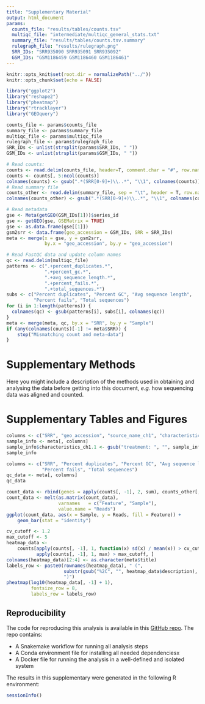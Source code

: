 ```yaml
---
title: "Supplementary Material"
output: html_document
params:
  counts_file: "results/tables/counts.tsv"
  multiqc_file: "intermediate/multiqc_general_stats.txt"
  summary_file: "results/tables/counts.tsv.summary"
  rulegraph_file: "results/rulegraph.png"
  SRR_IDs: "SRR935090 SRR935091 SRR935092"
  GSM_IDs: "GSM1186459 GSM1186460 GSM1186461"
---
```


```r
knitr::opts_knit$set(root.dir = normalizePath("../"))
knitr::opts_chunk$set(echo = FALSE)
```

```r
library("ggplot2")
library("reshape2")
library("pheatmap")
library("rtracklayer")
library("GEOquery")
```

```r
counts_file <- params$counts_file
summary_file <- params$summary_file
multiqc_file <- params$multiqc_file
rulegraph_file <- params$rulegraph_file
SRR_IDs <- unlist(strsplit(params$SRR_IDs, " "))
GSM_IDs <- unlist(strsplit(params$GSM_IDs, " "))
```

```r
# Read counts:
counts <- read.delim(counts_file, header=T, comment.char = "#", row.names=1)
counts <- counts[, 5:ncol(counts)]
colnames(counts) <- gsub(".*(SRR[0-9]+)\\..*", "\\1", colnames(counts))
# Read summary file
counts_other <- read.delim(summary_file, sep = "\t", header = T, row.names = 1)
colnames(counts_other) <- gsub(".*(SRR[0-9]+)\\..*", "\\1", colnames(counts_other))

# Read metadata
gse <- Meta(getGEO(GSM_IDs[1]))$series_id
gse <- getGEO(gse, GSEMatrix = TRUE)
gse <- as.data.frame(gse[[1]])
gsm2srr <- data.frame(geo_accession = GSM_IDs, SRR = SRR_IDs)
meta <- merge(x = gse, y = gsm2srr,
              by.x = "geo_accession", by.y = "geo_accession")

# Read FastQC data and update column names
qc <- read.delim(multiqc_file)
patterns <- c(".+percent_duplicates.*",
              ".+percent_gc.*",
              ".+avg_sequence_length.*",
              ".+percent_fails.*",
              ".+total_sequences.*")
subs <- c("Percent duplicates", "Percent GC", "Avg sequence length",
          "Percent fails", "Total sequences")
for (i in 1:length(patterns)) {
  colnames(qc) <- gsub(patterns[i], subs[i], colnames(qc))
}
meta <- merge(meta, qc, by.x = "SRR", by.y = "Sample")
if (any(colnames(counts)[-1] != meta$SRR)) {
    stop("Mismatching count and meta-data")
}
```

# Supplementary Methods

Here you might include a description of the methods used in obtaining and
analysing the data before getting into this document, *e.g.* how sequencing data
was aligned and counted.

# Supplementary Tables and Figures

```r
columns <- c("SRR", "geo_accession", "source_name_ch1", "characteristics_ch1.1")
sample_info <- meta[, columns]
sample_info$characteristics_ch1.1 <- gsub("treatment: ", "", sample_info$characteristics_ch1.1)
sample_info
```

```r
columns <- c("SRR", "Percent duplicates", "Percent GC", "Avg sequence length",
             "Percent fails", "Total sequences")
qc_data <- meta[, columns]
qc_data
```

```r
count_data <- rbind(genes = apply(counts[, -1], 2, sum), counts_other[, -1])
count_data <- melt(as.matrix(count_data),
                   varnames   = c("Feature", "Sample"),
                   value.name = "Reads")
ggplot(count_data, aes(x = Sample, y = Reads, fill = Feature)) +
    geom_bar(stat = "identity")
```

```r
cv_cutoff <- 1.2
max_cutoff <- 5
heatmap_data <-
    counts[apply(counts[, -1], 1, function(x) sd(x) / mean(x)) > cv_cutoff &
           apply(counts[, -1], 1, max) > max_cutoff, ]
colnames(heatmap_data)[2:4] <- as.character(meta$title)
labels_row <- paste0(rownames(heatmap_data), " (",
                     substr(gsub("%2C", "", heatmap_data$description), 1, 50),
                     ")")
pheatmap(log10(heatmap_data[, -1] + 1),
         fontsize_row = 8,
         labels_row = labels_row)
```

## Reproducibility

The code for reproducing this analysis is available in this [GitHub repo](https://github.com/NBISweden/workshop-reproducible-research/tree/master/docker).
The repo contains:

* A Snakemake workflow for running all analysis steps
* A Conda environment file for installing all needed dependenciesx
* A Docker file for running the analysis in a well-defined and isolated system

The results in this supplementary were generated in the following R environment:

```r
sessionInfo()
```

